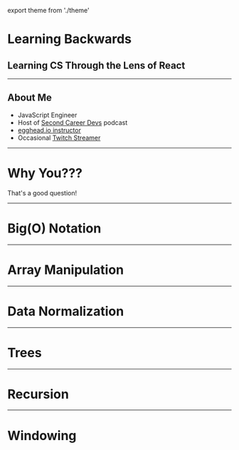 export theme from './theme'

# Learning Backwards
## Learning CS Through the Lens of React

---

## About Me

* JavaScript Engineer
* Host of [Second Career Devs](https://secondcareerdevs.com) podcast
* [egghead.io instructor](https://egghead.io/instructors/kyle-shevlin)
* Occasional [Twitch Streamer](https://www.twitch.tv/kyleshevlin)

---

# Why You???

That's a good question!

---

# Big(O) Notation

---

# Array Manipulation

---

# Data Normalization

---

# Trees

---

# Recursion

---

# Windowing
